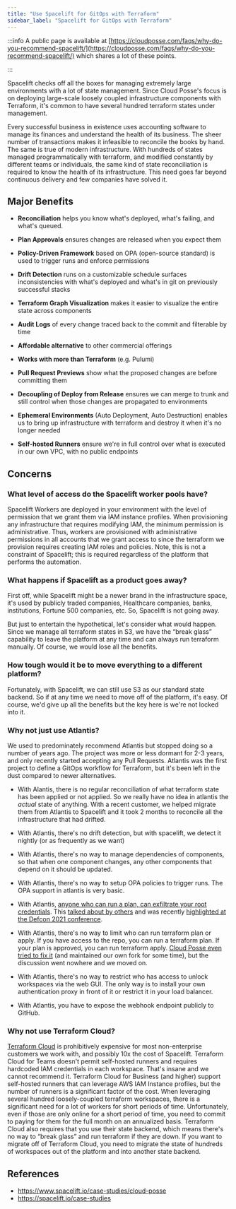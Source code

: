 ```yaml
---
title: "Use Spacelift for GitOps with Terraform"
sidebar_label: "Spacelift for GitOps with Terraform"
---
```


:::info
A public page is available at [https://cloudposse.com/faqs/why-do-you-recommend-spacelift/](https://cloudposse.com/faqs/why-do-you-recommend-spacelift/) which shares a lot of these points.

:::

Spacelift checks off all the boxes for managing extremely large environments with a lot of state management. Since Cloud Posse's focus is on deploying large-scale loosely coupled infrastructure components with Terraform, it's common to have several hundred terraform states under management.

Every successful business in existence uses accounting software to manage its finances and understand the health of its business. The sheer number of transactions makes it infeasible to reconcile the books by hand. The same is true of modern infrastructure. With hundreds of states managed programmatically with terraform, and modified constantly by different teams or individuals, the same kind of state reconciliation is required to know the health of its infrastructure. This need goes far beyond continuous delivery and few companies have solved it.

## **Major Benefits**

- **Reconciliation** helps you know what's deployed, what's failing, and what's queued.

- **Plan Approvals** ensures changes are released when you expect them

- **Policy-Driven Framework** based on OPA (open-source standard) is used to trigger runs and enforce permissions

- **Drift Detection** runs on a customizable schedule surfaces inconsistencies with what's deployed and what's in git on previously successful stacks

- **Terraform Graph Visualization** makes it easier to visualize the entire state across components

- **Audit Logs** of every change traced back to the commit and filterable by time

- **Affordable alternative** to other commercial offerings

- **Works with more than Terraform** (e.g. Pulumi)

- **Pull Request Previews** show what the proposed changes are before committing them

- **Decoupling of Deploy from Release** ensures we can merge to trunk and still control when those changes are propagated to environments

- **Ephemeral Environments** (Auto Deployment, Auto Destruction) enables us to bring up infrastructure with terraform and destroy it when it's no longer needed

- **Self-hosted Runners** ensure we're in full control over what is executed in our own VPC, with no public endpoints

## Concerns

### **What level of access do the Spacelift worker pools have?**

Spacelift Workers are deployed in your environment with the level of permission that we grant them via IAM instance profiles. When provisioning any infrastructure that requires modifying IAM, the minimum permission is administrative. Thus, workers are provisioned with administrative permissions in all accounts that we grant access to since the terraform we provision requires creating IAM roles and policies. Note, this is not a constraint of Spacelift; this is required regardless of the platform that performs the automation.

### **What happens if Spacelift as a product goes away?**

First off, while Spacelift might be a newer brand in the infrastructure space, it's used by publicly traded companies, Healthcare companies, banks, institutions, Fortune 500 companies, etc. So, Spacelift is not going away.

But just to entertain the hypothetical, let's consider what would happen. Since we manage all terraform states in S3, we have the “break glass” capability to leave the platform at any time and can always run terraform manually. Of course, we would lose all the benefits.

### **How tough would it be to move everything to a different platform?**

Fortunately, with Spacelift, we can still use S3 as our standard state backend. So if at any time we need to move off of the platform, it's easy. Of course, we'd give up all the benefits but the key here is we're not locked into it.

### **Why not just use Atlantis?**

We used to predominately recommend Atlantis but stopped doing so a number of years ago. The project was more or less dormant for 2-3 years, and only recently started accepting any Pull Requests. Atlantis was the first project to define a GitOps workflow for Terraform, but it's been left in the dust compared to newer alternatives.

- With Alantis, there is no regular reconciliation of what terraform state has been applied or not applied. So we really have no idea in atlantis the _actual_ state of anything. With a recent customer, we helped migrate them from Atlantis to Spacelift and it took 2 months to reconcile all the infrastructure that had drifted.

- With Atlantis, there's no drift detection, but with spacelift, we detect it nightly (or as frequently as we want)

- With Atlantis, there's no way to manage dependencies of components, so that when one component changes, any other components that depend on it should be updated.

- With Atlantis, there's no way to setup OPA policies to trigger runs. The OPA support in atlantis is very basic.

- With Atlantis, [anyone who can run a plan, can exfiltrate your root credentials](https://www.youtube.com/watch?v=H9KvPe09f5A). This [talked about by others](https://alex.kaskaso.li/post/terraform-plan-rce) and was recently [highlighted at the Defcon 2021 conference](https://www.youtube.com/watch?v=3ODhxYY9-9U).

- With Atlantis, there's no way to limit who can run terraform plan or apply. If you have access to the repo, you can run a terraform plan. If your plan is approved, you can run terraform apply. [Cloud Posse even tried to fix it](https://github.com/runatlantis/atlantis/issues/308) (and maintained our own fork for some time), but the discussion went nowhere and we moved on.

- With Atlantis, there's no way to restrict who has access to unlock workspaces via the web GUI. The only way is to install your own authentication proxy in front of it or restrict it in your load balancer.

- With Atlantis, you have to expose the webhook endpoint publicly to GitHub.

### **Why not use Terraform Cloud?**

[Terraform Cloud](https://www.terraform.io/cloud) is prohibitively expensive for most non-enterprise customers we work with, and possibly 10x the cost of Spacelift. Terraform Cloud for Teams doesn't permit self-hosted runners and requires hardcoded IAM credentials in each workspace. That's insane and we cannot recommend it. Terraform Cloud for Business (and higher) support self-hosted runners that can leverage AWS IAM Instance profiles, but the number of runners is a significant factor of the cost. When leveraging several hundred loosely-coupled terraform workspaces, there is a significant need for a lot of workers for short periods of time. Unfortunately, even if those are only online for a short period of time, you need to commit to paying for them for the full month on an annualized basis. Terraform Cloud also requires that you use their state backend, which means there's no way to “break glass” and run terraform if they are down. If you want to migrate off of Terraform Cloud, you need to migrate the state of hundreds of workspaces out of the platform and into another state backend.

## References

- https://www.spacelift.io/case-studies/cloud-posse
- https://spacelift.io/case-studies

